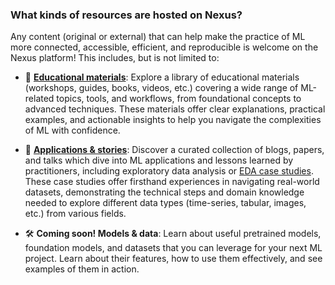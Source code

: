 ### What kinds of resources are hosted on Nexus?
Any content (original or external) that can help make the practice of ML more connected, accessible, efficient, and reproducible is welcome on the Nexus platform! This includes, but is not limited to:


* 🧠 [**Educational materials**](https://uw-madison-datascience.github.io/ML-X-Nexus/Resources/): Explore a library of educational materials (workshops, guides, books, videos, etc.) covering a wide range of ML-related topics, tools, and workflows, from foundational concepts to advanced techniques. These materials offer clear explanations, practical examples, and actionable insights to help you navigate the complexities of ML with confidence.

* 🧬 [**Applications & stories**](https://uw-madison-datascience.github.io/ML-X-Nexus/Resources/Blogs/): Discover a curated collection of blogs, papers, and talks which dive into ML applications and lessons learned by practitioners, including exploratory data analysis or [EDA case studies](https://uw-madison-datascience.github.io/ML-X-Nexus/Resources/EDA-examples/). These case studies offer firsthand experiences in navigating real-world datasets, demonstrating the technical steps and domain knowledge needed to explore different data types (time-series, tabular, images, etc.) from various fields.

* 🛠 **Coming soon! Models & data**: Learn about useful pretrained models, foundation models, and datasets that you can leverage for your next ML project. Learn about their features, how to use them effectively, and see examples of them in action.